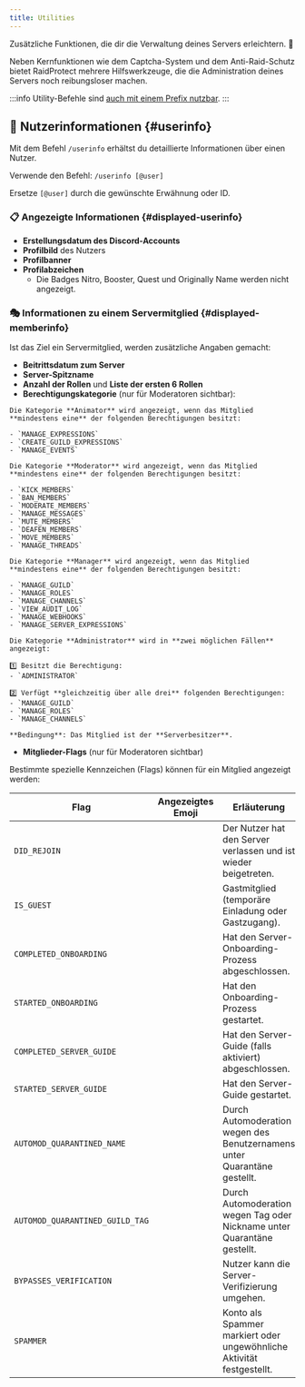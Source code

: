 ```yaml
---
title: Utilities
---
```



Zusätzliche Funktionen, die dir die Verwaltung deines Servers erleichtern. 🔧

Neben Kernfunktionen wie dem Captcha-System und dem Anti-Raid-Schutz bietet RaidProtect mehrere Hilfswerkzeuge, die die Administration deines Servers noch reibungsloser machen.

:::info
Utility-Befehle sind [auch mit einem Prefix nutzbar](../guides/prefix.md).
:::

## 👤 Nutzerinformationen {#userinfo}

Mit dem Befehl `/userinfo` erhältst du detaillierte Informationen über einen Nutzer.

Verwende den Befehl: ```/userinfo [@user]```

Ersetze `[@user]` durch die gewünschte Erwähnung oder ID.

### 📋 Angezeigte Informationen {#displayed-userinfo}

- **Erstellungsdatum des Discord-Accounts**
- **Profilbild** des Nutzers
- **Profilbanner**
- **Profilabzeichen**
  - Die Badges Nitro, Booster, Quest und Originally Name werden nicht angezeigt.

### 🎭 Informationen zu einem Servermitglied {#displayed-memberinfo}

Ist das Ziel ein Servermitglied, werden zusätzliche Angaben gemacht:

- **Beitrittsdatum zum Server**
- **Server-Spitzname**
- **Anzahl der Rollen** und **Liste der ersten 6 Rollen**
- **Berechtigungskategorie** (nur für Moderatoren sichtbar):

<SeparatedBox>
<Tabs>
  <TabItem value="animator" label="Animator" default>

    Die Kategorie **Animator** wird angezeigt, wenn das Mitglied **mindestens eine** der folgenden Berechtigungen besitzt:

    - `MANAGE_EXPRESSIONS`
    - `CREATE_GUILD_EXPRESSIONS`
    - `MANAGE_EVENTS`

  </TabItem>
  <TabItem value="moderator" label="Moderator">

    Die Kategorie **Moderator** wird angezeigt, wenn das Mitglied **mindestens eine** der folgenden Berechtigungen besitzt:

    - `KICK_MEMBERS`
    - `BAN_MEMBERS`
    - `MODERATE_MEMBERS`
    - `MANAGE_MESSAGES`
    - `MUTE_MEMBERS`
    - `DEAFEN_MEMBERS`
    - `MOVE_MEMBERS`
    - `MANAGE_THREADS`

  </TabItem>
  <TabItem value="manager" label="Manager">

    Die Kategorie **Manager** wird angezeigt, wenn das Mitglied **mindestens eine** der folgenden Berechtigungen besitzt:

    - `MANAGE_GUILD`
    - `MANAGE_ROLES`
    - `MANAGE_CHANNELS`
    - `VIEW_AUDIT_LOG`
    - `MANAGE_WEBHOOKS`
    - `MANAGE_SERVER_EXPRESSIONS`

  </TabItem>
  <TabItem value="admin" label="Administrator">

    Die Kategorie **Administrator** wird in **zwei möglichen Fällen** angezeigt:

    1️⃣ Besitzt die Berechtigung:
    - `ADMINISTRATOR`

    2️⃣ Verfügt **gleichzeitig über alle drei** folgenden Berechtigungen:
    - `MANAGE_GUILD`
    - `MANAGE_ROLES`
    - `MANAGE_CHANNELS`

  </TabItem>
  <TabItem value="owner" label="Owner">

    **Bedingung**: Das Mitglied ist der **Serverbesitzer**.

  </TabItem>
</Tabs>
</SeparatedBox>

- **Mitglieder-Flags** (nur für Moderatoren sichtbar)

Bestimmte spezielle Kennzeichen (Flags) können für ein Mitglied angezeigt werden:

| **Flag**                                 | **Angezeigtes Emoji** | **Erläuterung** |
| ---------------------------------------- | ----------------------------------------- | ------------------------------------------------ |
| `DID_REJOIN`                             | <Icon src="/img/icons/MemberDidRejoin.svg" alt="Icon MitgliedKamZurück" title=":MemberDidRejoin:"/> | Der Nutzer hat den Server verlassen und ist wieder beigetreten. |
| `IS_GUEST`                               | <Icon src="/img/icons/MemberIsGuest.svg" alt="Icon MitgliedIstGast" title=":MemberIsGuest:"/> | Gastmitglied (temporäre Einladung oder Gastzugang). |
| `COMPLETED_ONBOARDING`                   | <Icon src="/img/icons/OnboardingCompleted.svg" alt="Icon OnboardingAbgeschlossen" title=":OnboardingCompleted:"/> | Hat den Server-Onboarding-Prozess abgeschlossen. |
| `STARTED_ONBOARDING`                     | <Icon src="/img/icons/OnboardingStarted.svg" alt="Icon OnboardingGestartet" title=":OnboardingStarted:"/> | Hat den Onboarding-Prozess gestartet. |
| `COMPLETED_SERVER_GUIDE`                 | <Icon src="/img/icons/ServerGuideCompleted.svg" alt="Icon ServerGuideAbgeschlossen" title=":ServerGuideCompleted:"/> | Hat den Server-Guide (falls aktiviert) abgeschlossen. |
| `STARTED_SERVER_GUIDE`                   | <Icon src="/img/icons/ServerGuideStarted.svg" alt="Icon ServerGuideGestartet" title=":ServerGuideStarted:"/> | Hat den Server-Guide gestartet. |
| `AUTOMOD_QUARANTINED_NAME`               | <Icon src="/img/icons/MemberQuarantined.svg" alt="Icon MitgliedUnterQuarantäne" title=":MemberQuarantined:"/> | Durch Automoderation wegen des Benutzernamens unter Quarantäne gestellt. |
| `AUTOMOD_QUARANTINED_GUILD_TAG`          | <Icon src="/img/icons/MemberQuarantined.svg" alt="Icon MitgliedUnterQuarantäne" title=":MemberQuarantined:"/> | Durch Automoderation wegen Tag oder Nickname unter Quarantäne gestellt. |
| `BYPASSES_VERIFICATION`                  | <Icon src="/img/icons/BypassVerification.svg" alt="Icon VerifizierungUmgangen" title=":BypassVerification:"/> | Nutzer kann die Server-Verifizierung umgehen. |
| `SPAMMER`                                | <Icon src="/img/icons/UnusualAccountActivity.svg" alt="Icon UngewöhnlicheKontoAktivität" title=":UnusualAccountActivity:"/> | Konto als Spammer markiert oder ungewöhnliche Aktivität festgestellt. |
